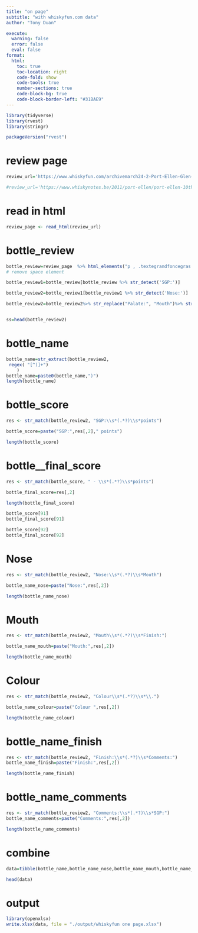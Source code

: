 ```yaml
---
title: "on page"
subtitle: "with whiskyfun.com data"
author: "Tony Duan"

execute:
  warning: false
  error: false
  eval: false
format:
  html:
    toc: true
    toc-location: right
    code-fold: show
    code-tools: true
    number-sections: true
    code-block-bg: true
    code-block-border-left: "#31BAE9"
---
```



```r
library(tidyverse)
library(rvest)
library(stringr)
```

```r
packageVersion("rvest")
```


# review page

```r
review_url='https://www.whiskyfun.com/archivemarch24-2-Port-Ellen-Glen-Grant.html'

#review_url='https://www.whiskynotes.be/2011/port-ellen/port-ellen-10th-release-1978/'
```


# read in html
```r
review_page <- read_html(review_url)
```

# bottle_review

```r
bottle_review=review_page  %>% html_elements("p , .textegrandfoncegras , .textegrandfoncegras .TextenormalNEW , .Textenormal .textenormalgras , .Textenormal .TextenormalNEW , td.TextenormalNEW") %>% html_text2()
# remove space element

bottle_review1=bottle_review[bottle_review %>% str_detect('SGP:')] 

bottle_review2=bottle_review1[bottle_review1 %>% str_detect('Nose:')] 

bottle_review2=bottle_review2%>% str_replace("Palate:", "Mouth")%>% str_replace("–", "-")


ss=head(bottle_review2)
```




# bottle_name
```r
bottle_name=str_extract(bottle_review2, 
 regex( "[^)]+")
    )
bottle_name=paste0(bottle_name,")")
length(bottle_name)
```


# bottle_score
```r

res <- str_match(bottle_review2, "SGP:\\s*(.*?)\\s*points")

bottle_score=paste("SGP:",res[,2]," points")

length(bottle_score)
```

# bottle__final_score
```r

res <- str_match(bottle_score, " - \\s*(.*?)\\s*points")

bottle_final_score=res[,2]

length(bottle_final_score)
```

```r
bottle_score[91]
bottle_final_score[91]
```

```r
bottle_score[92]
bottle_final_score[92]
```

# Nose

```r

res <- str_match(bottle_review2, "Nose:\\s*(.*?)\\s*Mouth")

bottle_name_nose=paste("Nose:",res[,2])

length(bottle_name_nose)
```

#  Mouth
```r

res <- str_match(bottle_review2, "Mouth\\s*(.*?)\\s*Finish:")

bottle_name_mouth=paste("Mouth:",res[,2])

length(bottle_name_mouth)
```


#  Colour
```r

res <- str_match(bottle_review2, "Colour\\s*(.*?)\\s*\\.")

bottle_name_colour=paste("Colour ",res[,2])

length(bottle_name_colour)
```



# bottle_name_finish
```r

res <- str_match(bottle_review2, "Finish:\\s*(.*?)\\s*Comments:")
bottle_name_finish=paste("Finish:",res[,2])

length(bottle_name_finish)
```

# bottle_name_comments
```r

res <- str_match(bottle_review2, "Comments:\\s*(.*?)\\s*SGP:")
bottle_name_comments=paste("Comments:",res[,2])

length(bottle_name_comments)
```

# combine

```r
data=tibble(bottle_name,bottle_name_nose,bottle_name_mouth,bottle_name_finish,bottle_name_colour,bottle_name_comments,bottle_score,bottle_final_score,review_url)

head(data)
```


# output

```r
library(openxlsx)
write.xlsx(data, file = "./output/whiskyfun one page.xlsx")
```



